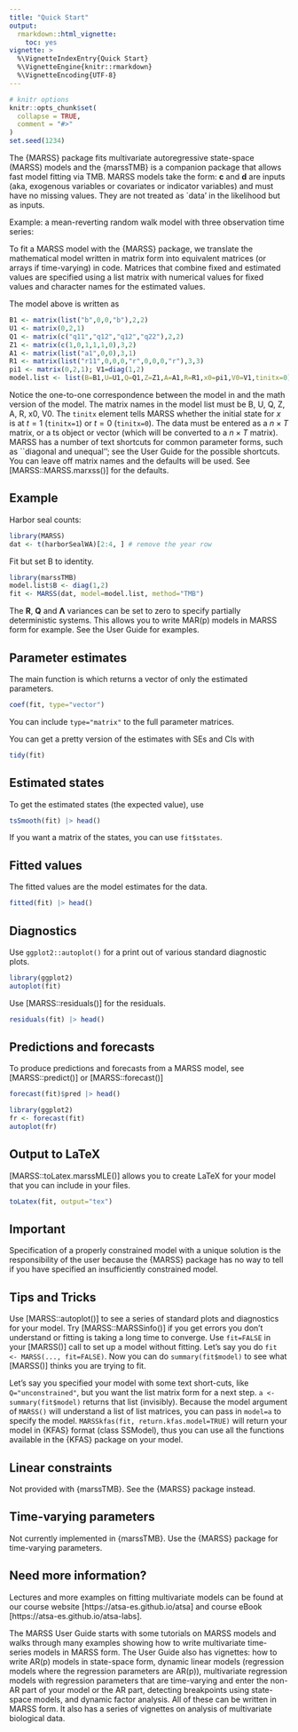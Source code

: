 ```yaml
---
title: "Quick Start"
output: 
  rmarkdown::html_vignette:
    toc: yes
vignette: >
  %\VignetteIndexEntry{Quick Start}
  %\VignetteEngine{knitr::rmarkdown}
  %\VignetteEncoding{UTF-8}
---
```


\newcommand{\QQ}{\mathbf{Q}}
\newcommand{\RR}{\mathbf{R}}
\newcommand{\xx}{\mathbf{x}}

```r
# knitr options
knitr::opts_chunk$set(
  collapse = TRUE,
  comment = "#>"
)
set.seed(1234)
```

\def\AA{\mbox{$\mathbf A$}}
\def\aa{\mbox{$\mathbf a$}}
\def\BB{\mbox{$\mathbf B$}}
\def\bb{\mbox{$\mathbf b$}}
\def\CC{\mbox{$\mathbf C$}}
\def\cc{\mbox{$\mathbf c$}}
\def\DD{\mbox{$\mathbf D$}}
\def\dd{\mbox{$\mathbf d$}}
\def\EE{\mbox{$\mathbf E$}}
\def\ee{\mbox{$\mathbf e$}}
\def\FF{\mbox{$\mathbf F$}}
\def\ff{\mbox{$\mathbf f$}}
\def\gg{\mbox{$\mathbf g$}}
\def\GG{\mbox{$\mathbf G$}}
\def\HH{\mbox{$\mathbf H$}}
\def\II{\mbox{$\mathbf I$}}
\def\LL{\mbox{$\mathbf L$}}
\def\MM{\mbox{$\mathbf M$}}
\def\mm{\mbox{$\mathbf m$}}
\def\OO{\mbox{$\mathbf O$}}
\def\PP{\mbox{$\mathbf P$}}
\def\pp{\mbox{$\mathbf p$}}
\def\QQ{\mbox{$\mathbf Q$}}
\def\qq{\mbox{$\mathbf q$}}
\def\RR{\mbox{$\mathbf R$}}
\def\rr{\mbox{$\mathbf r$}}
\def\UU{\mbox{$\mathbf U$}}
\def\uu{\mbox{$\mathbf u$}}
\def\VV{\mbox{$\mathbf V$}}
\def\vv{\mbox{$\mathbf v$}}
\def\WW{\mbox{$\mathbf W$}}
\def\ww{\mbox{$\mathbf w$}}
\def\XX{\mbox{$\mathbf X$}}
\def\xx{\mbox{$\mathbf x$}}
\def\YY{\mbox{$\mathbf Y$}}
\def\yy{\mbox{$\mathbf y$}}
\def\ZZ{\mbox{$\mathbf Z$}}
\def\zz{\mbox{$\mathbf z$}}
\def\et{\mbox{\boldmath $\eta$}}
\def\ep{\mbox{\boldmath $\epsilon$}}
\def\pipi{\pmb{\pi}}
\def\uupsilon{\pmb{\upsilon}}
\def\llambda{\pmb{\lambda}}
\def\bbeta{\pmb{\beta}}
\def\aalpha{\pmb{\alpha}}
\def\zzeta{\pmb{\zeta}}
\def\etaeta{\mbox{\boldmath $\eta$}}
\def\xixi{\mbox{\boldmath $\xi$}}
\def\PI{\mbox{\boldmath $\mathrm{\Pi}$}}
\def\LAM{\pmb{\Lambda}}
\def\GAM{\mbox{\boldmath $\mathrm{\Gamma}$}}
\def\SI{\mbox{\boldmath $\mathrm{\Sigma}$}}
\def\TH{\mbox{\boldmath $\mathrm{\Theta}$}}
\def\PH{\mbox{\boldmath $\mathrm{\Phi}$}}
\def\zer{\mbox{\boldmath $0$}}
\def\vec{\,\textrm{vec}}
\def\var{\,\textup{\textrm{var}}}
\def\cov{\,\textup{\textrm{cov}}}
\def\MVN{\,\textrm{MVN}}
\def\AIC{\,\textup{\textrm{AIC}}}
\def\E{\,\textup{\textrm{E}}}
\def\Lik{\,\textup{\textrm{L}}}
\def\N{\,\textup{\textrm{N}}}
\def\R{R }

The \{MARSS\} package fits multivariate autoregressive state-space (MARSS) models and the {marssTMB} is a companion package that allows fast model fitting via TMB. MARSS models take the form:
\begin{equation}\label{eqn:marss}
\begin{gathered}
\xx_t = \BB_t\xx_{t-1} + \uu_t + \CC_t\cc_t + \GG_t\ww_t, \text{ where } \ww_t \sim \MVN(0,\QQ_t)\\
\yy_t = \ZZ_t\xx_t + \aa_t + \DD_t\dd_t + \HH_t\vv_t, \text{ where } \vv_t \sim \MVN(0,\RR_t)\\
\xx_1 \sim \MVN(\pipi,\LAM) \text{ or } \xx_0 \sim \MVN(\pipi,\LAM)
\end{gathered}
\end{equation}
$\cc$ and $\dd$ are inputs (aka, exogenous variables or covariates or indicator variables) and must have no missing values.  They are not treated as `data' in the likelihood but as inputs.  

Example: a mean-reverting random walk model with three observation time series:
\begin{gather*}
\begin{bmatrix}x_1\\ x_2\end{bmatrix}_t
= \begin{bmatrix}b&0\\ 0&b\end{bmatrix}
\begin{bmatrix}x_1\\ x_2\end{bmatrix}_{t-1}
+ \begin{bmatrix}w_1\\ w_2\end{bmatrix}_t, \quad 
\begin{bmatrix}w_1\\ w_2\end{bmatrix}_t \sim \MVN\begin{pmatrix}\begin{bmatrix}0\\0\end{bmatrix},\begin{bmatrix}q_{11}&q_{12}\\ q_{12}&q_{22}\end{bmatrix} \end{pmatrix},
\\
\begin{bmatrix}x_1\\ x_2\end{bmatrix}_0 \sim \MVN\begin{pmatrix}\begin{bmatrix}0\\ 0\end{bmatrix},\begin{bmatrix}1&0\\ 0&1\end{bmatrix} \end{pmatrix} \\
\\
\begin{bmatrix}y_1\\y_2\\y_3\end{bmatrix}_t
= \begin{bmatrix}1&1\\ 0&1\\ 1&0\end{bmatrix}
\begin{bmatrix}x_1\\x_2\end{bmatrix}_t
+ \begin{bmatrix}v_1\\ v_2\\ v_3\end{bmatrix}_t,\quad 
\begin{bmatrix}v_1\\ v_2\\ v_3\end{bmatrix}_t \sim MVN\begin{pmatrix}\begin{bmatrix}a_1\\ 0\\ 0\end{bmatrix},
 \begin{bmatrix}r_{11}&0&0\\ 0&r&0\\ 0&0&r\end{bmatrix} \end{pmatrix} 
\end{gather*}

To fit a MARSS model with the \{MARSS\} package, we translate the mathematical model written in matrix form into equivalent matrices (or arrays if time-varying) in \R  code. Matrices that combine fixed and estimated values are specified using a list matrix with numerical values for fixed values and  character names for the estimated values. 

The model above is written as
```r
B1 <- matrix(list("b",0,0,"b"),2,2)
U1 <- matrix(0,2,1)
Q1 <- matrix(c("q11","q12","q12","q22"),2,2)
Z1 <- matrix(c(1,0,1,1,1,0),3,2)
A1 <- matrix(list("a1",0,0),3,1)
R1 <- matrix(list("r11",0,0,0,"r",0,0,0,"r"),3,3)
pi1 <- matrix(0,2,1); V1=diag(1,2)
model.list <- list(B=B1,U=U1,Q=Q1,Z=Z1,A=A1,R=R1,x0=pi1,V0=V1,tinitx=0)
```
Notice the one-to-one correspondence between the model in \R and the math version of the model.  The matrix names in the model list must be B, U, Q, Z, A, R, x0, V0.  The `tinitx` element tells MARSS whether the initial state for $x$ is at $t=1$ (`tinitx=1`) or $t=0$ (`tinitx=0`).   The data must be entered as a $n \times T$ matrix, or a ts object or vector (which will be converted to a $n \times T$ matrix).  MARSS has a number of text shortcuts for common parameter forms, such as ``diagonal and unequal''; see the User Guide for the possible shortcuts. You can leave off matrix names and the defaults will be used. See [MARSS::MARSS.marxss()] for the defaults.

## Example

Harbor seal counts:
```r
library(MARSS)
dat <- t(harborSealWA)[2:4, ] # remove the year row
```

Fit but set B to identity.
```r
library(marssTMB)
model.list$B <- diag(1,2)
fit <- MARSS(dat, model=model.list, method="TMB")
```
The $\RR$, $\QQ$ and $\LAM$ variances can be set to zero to specify partially deterministic systems.  This allows you to write MAR(p) models in MARSS form for example. See the User Guide for examples. 

## Parameter estimates

The main function is which returns a vector of only the estimated parameters.
```r
coef(fit, type="vector")
```
You can include `type="matrix"` to the full parameter matrices.

You can get a pretty version of the estimates with SEs and CIs with
```r
tidy(fit)
```

## Estimated states

To get the estimated states (the expected value), use
```r
tsSmooth(fit) |> head()
```
If you want a matrix of the states, you can use `fit$states`.

## Fitted values

The fitted values are the model estimates for the data.
```r
fitted(fit) |> head()
```

## Diagnostics

Use `ggplot2::autoplot()` for a print out of various standard diagnostic plots.
```r
library(ggplot2)
autoplot(fit)
```

Use [MARSS::residuals()] for the residuals.
```r
residuals(fit) |> head()
```

## Predictions and forecasts

To produce predictions and forecasts from a MARSS model, see [MARSS::predict()] or [MARSS::forecast()]
```r
forecast(fit)$pred |> head()
```

```r
library(ggplot2)
fr <- forecast(fit)
autoplot(fr)
```

## Output to LaTeX

[MARSS::toLatex.marssMLE()] allows you to create LaTeX for your model that you can include in your files.

```r
toLatex(fit, output="tex")
```

## Important

Specification of a properly constrained model with a unique solution is the responsibility of the user because the \{MARSS\} package has no way to tell if you have specified an insufficiently constrained model.

## Tips and Tricks

Use [MARSS::autoplot()] to see a series of standard plots and diagnostics for your model. Try [MARSS::MARSSinfo()] if you get errors you don't understand or fitting is taking a long time to converge.  Use `fit=FALSE` in your [MARSS()] call to set up a model without fitting. Let's say you do `fit <- MARSS(..., fit=FALSE)`.  Now you can do `summary(fit$model)` to see what [MARSS()] thinks you are trying to fit.  

Let's say you specified your model with some text short-cuts, like `Q="unconstrained"`, but you want the list matrix form for a next step. `a <- summary(fit$model)` returns that list (invisibly).  Because the model argument of `MARSS()` will understand a list of list matrices, you can pass in `model=a` to specify the model.  `MARSSkfas(fit, return.kfas.model=TRUE)` will return your model in \{KFAS\} format (class SSModel), thus you can use all the functions available in the \{KFAS\} package on your model.

## Linear constraints

Not provided with {marssTMB}. See the {MARSS} package instead.

## Time-varying parameters

Not currently implemented in {marssTMB}. Use the {MARSS} package for time-varying parameters.

## Need more information?

Lectures and more examples on fitting multivariate models can be found at our course website [https://atsa-es.github.io/atsa] and course eBook [https://atsa-es.github.io/atsa-labs].

The MARSS User Guide starts with some tutorials on MARSS models and walks through many examples showing how to write multivariate time-series models in MARSS form.  The User Guide also has vignettes: how to write AR(p) models in state-space form, dynamic linear models (regression models where the regression parameters are AR(p)), multivariate regression models with regression parameters that are time-varying and enter the non-AR part of your model or the AR part, detecting breakpoints using state-space models, and dynamic factor analysis.  All of these can be written in MARSS form.  It also has a series of vignettes on analysis of multivariate biological data. 